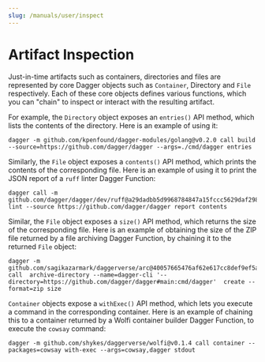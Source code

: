 ```yaml
---
slug: /manuals/user/inspect
---
```


# Artifact Inspection

Just-in-time artifacts such as containers, directories and files are represented by core Dagger objects such as `Container`, Directory and `File` respectively. Each of these core objects defines various functions, which you can "chain" to inspect or interact with the resulting artifact.

For example, the `Directory` object exposes an `entries()` API method, which lists the contents of the directory. Here is an example of using it:

```shell
dagger -m github.com/kpenfound/dagger-modules/golang@v0.2.0 call build --source=https://github.com/dagger/dagger --args=./cmd/dagger entries
```

Similarly, the `File` object exposes a `contents()` API method, which prints the contents of the corresponding file. Here is an example of using it to print the JSON report of a `ruff` linter Dagger Function:

```shell
dagger call -m github.com/dagger/dagger/dev/ruff@a29dadbb5d9968784847a15fccc5629daf2985ae lint --source https://github.com/dagger/dagger report contents
```

Similar, the `File` object exposes a `size()` API method, which returns the size of the corresponding file. Here is an example of obtaining the size of the ZIP file returned by a file archiving Dagger Function, by chaining it to the returned `File` object:

```shell
dagger -m github.com/sagikazarmark/daggerverse/arc@40057665476af62e617cc8def9ef5a87735264a9 call  archive-directory --name=dagger-cli '--directory=https://github.com/dagger/dagger#main:cmd/dagger'  create --format=zip size
```

`Container` objects expose a `withExec()` API method, which lets you execute a command in the corresponding container. Here is an example of chaining this to a container returned by a Wolfi container builder Dagger Function, to execute the `cowsay` command:

```shell
dagger -m github.com/shykes/daggerverse/wolfi@v0.1.4 call container --packages=cowsay with-exec --args=cowsay,dagger stdout
```
